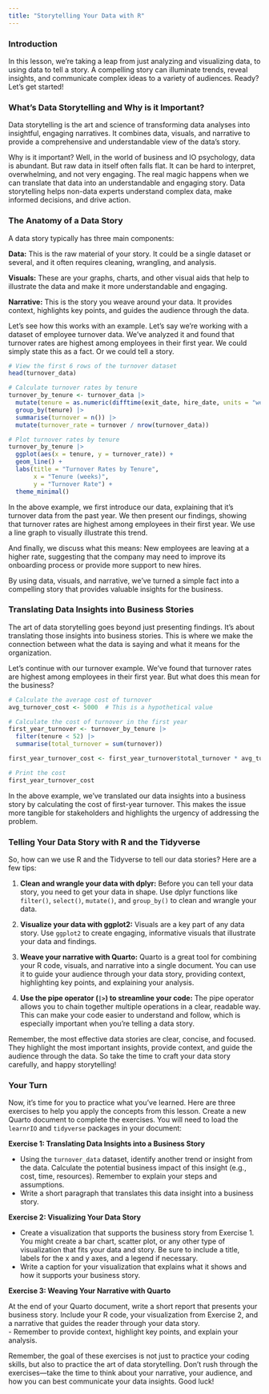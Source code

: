 ```yaml
---
title: "Storytelling Your Data with R"
---
```


### Introduction

In this lesson, we're taking a leap from just analyzing and visualizing data, to using data to tell a story. A compelling story can illuminate trends, reveal insights, and communicate complex ideas to a variety of audiences. Ready? Let's get started!  


### What's Data Storytelling and Why is it Important?

Data storytelling is the art and science of transforming data analyses into insightful, engaging narratives. It combines data, visuals, and narrative to provide a comprehensive and understandable view of the data's story.  

Why is it important? Well, in the world of business and IO psychology, data is abundant. But raw data in itself often falls flat. It can be hard to interpret, overwhelming, and not very engaging. The real magic happens when we can translate that data into an understandable and engaging story. Data storytelling helps non-data experts understand complex data, make informed decisions, and drive action.  


### The Anatomy of a Data Story

A data story typically has three main components:  

**Data:** This is the raw material of your story. It could be a single dataset or several, and it often requires cleaning, wrangling, and analysis.  

**Visuals:** These are your graphs, charts, and other visual aids that help to illustrate the data and make it more understandable and engaging.  

**Narrative:** This is the story you weave around your data. It provides context, highlights key points, and guides the audience through the data.  

Let's see how this works with an example. Let's say we're working with a dataset of employee turnover data. We've analyzed it and found that turnover rates are highest among employees in their first year. We could simply state this as a fact. Or we could tell a story.  

```r
# View the first 6 rows of the turnover dataset
head(turnover_data)
```

```r
# Calculate turnover rates by tenure
turnover_by_tenure <- turnover_data |> 
  mutate(tenure = as.numeric(difftime(exit_date, hire_date, units = "weeks"))) |> 
  group_by(tenure) |> 
  summarise(turnover = n()) |> 
  mutate(turnover_rate = turnover / nrow(turnover_data))
```

```r
# Plot turnover rates by tenure
turnover_by_tenure |> 
  ggplot(aes(x = tenure, y = turnover_rate)) +
  geom_line() +
  labs(title = "Turnover Rates by Tenure",
       x = "Tenure (weeks)",
       y = "Turnover Rate") +
  theme_minimal()
```


In the above example, we first introduce our data, explaining that it's turnover data from the past year. We then present our findings, showing that turnover rates are highest among employees in their first year. We use a line graph to visually illustrate this trend.  

And finally, we discuss what this means: New employees are leaving at a higher rate, suggesting that the company may need to improve its onboarding process or provide more support to new hires.  

By using data, visuals, and narrative, we've turned a simple fact into a compelling story that provides valuable insights for the business.  


### Translating Data Insights into Business Stories

The art of data storytelling goes beyond just presenting findings. It's about translating those insights into business stories. This is where we make the connection between what the data is saying and what it means for the organization.  

Let's continue with our turnover example. We've found that turnover rates are highest among employees in their first year. But what does this mean for the business?  

```r
# Calculate the average cost of turnover
avg_turnover_cost <- 5000  # This is a hypothetical value

# Calculate the cost of turnover in the first year
first_year_turnover <- turnover_by_tenure |> 
  filter(tenure < 52) |> 
  summarise(total_turnover = sum(turnover))

first_year_turnover_cost <- first_year_turnover$total_turnover * avg_turnover_cost

# Print the cost
first_year_turnover_cost

```

In the above example, we've translated our data insights into a business story by calculating the cost of first-year turnover. This makes the issue more tangible for stakeholders and highlights the urgency of addressing the problem.  


### Telling Your Data Story with R and the Tidyverse

So, how can we use R and the Tidyverse to tell our data stories? Here are a few tips:  

1. **Clean and wrangle your data with dplyr:** Before you can tell your data story, you need to get your data in shape. Use dplyr functions like `filter()`, `select()`, `mutate()`, and `group_by()` to clean and wrangle your data.  

2. **Visualize your data with ggplot2:** Visuals are a key part of any data story. Use `ggplot2` to create engaging, informative visuals that illustrate your data and findings.  

3. **Weave your narrative with Quarto:** Quarto is a great tool for combining your R code, visuals, and narrative into a single document. You can use it to guide your audience through your data story, providing context, highlighting key points, and explaining your analysis.  

4. **Use the pipe operator (`|>`) to streamline your code:** The pipe operator allows you to chain together multiple operations in a clear, readable way. This can make your code easier to understand and follow, which is especially important when you're telling a data story.  


Remember, the most effective data stories are clear, concise, and focused. They highlight the most important insights, provide context, and guide the audience through the data. So take the time to craft your data story carefully, and happy storytelling!  


### Your Turn

Now, it's time for you to practice what you've learned. Here are three exercises to help you apply the concepts from this lesson. Create a new Quarto document to complete the exercises. You will need to load the `learnrIO` and `tidyverse` packages in your document:  


**Exercise 1: Translating Data Insights into a Business Story**  

- Using the `turnover_data` dataset, identify another trend or insight from the data. Calculate the potential business impact of this insight (e.g., cost, time, resources). Remember to explain your steps and assumptions.  
- Write a short paragraph that translates this data insight into a business story.  

**Exercise 2: Visualizing Your Data Story**  

- Create a visualization that supports the business story from Exercise 1. You might create a bar chart, scatter plot, or any other type of visualization that fits your data and story. Be sure to include a title, labels for the x and y axes, and a legend if necessary.  
- Write a caption for your visualization that explains what it shows and how it supports your business story.  


**Exercise 3: Weaving Your Narrative with Quarto**

At the end of your Quarto document, write a short report that presents your business story. Include your R code, your visualization from Exercise 2, and a narrative that guides the reader through your data story.  
- Remember to provide context, highlight key points, and explain your analysis.  



Remember, the goal of these exercises is not just to practice your coding skills, but also to practice the art of data storytelling. Don't rush through the exercises—take the time to think about your narrative, your audience, and how you can best communicate your data insights. Good luck!  

